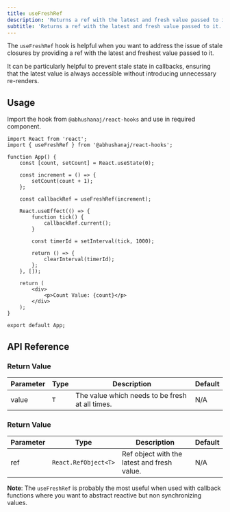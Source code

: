 ```yaml
---
title: useFreshRef
description: 'Returns a ref with the latest and fresh value passed to it.'
subtitle: 'Returns a ref with the latest and fresh value passed to it.'
---
```



The `useFreshRef` hook is helpful when you want to address the issue of stale closures by providing a ref with the latest and freshest value passed to it.

It can be particularly helpful to prevent stale state in callbacks, ensuring that the latest value is always accessible without introducing unnecessary re-renders.

<DemoWrapper title="useFreshRef">
	<Example client:load />
</DemoWrapper>

## Usage

Import the hook from `@abhushanaj/react-hooks` and use in required component.

```tsx title="./src/App.tsx" ins={2,11, 15}
import React from 'react';
import { useFreshRef } from '@abhushanaj/react-hooks';

function App() {
	const [count, setCount] = React.useState(0);

	const increment = () => {
		setCount(count + 1);
	};

	const callbackRef = useFreshRef(increment);

	React.useEffect(() => {
		function tick() {
			callbackRef.current();
		}

		const timerId = setInterval(tick, 1000);

		return () => {
			clearInterval(timerId);
		};
	}, []);

	return (
		<div>
			<p>Count Value: {count}</p>
		</div>
	);
}

export default App;
```

## API Reference

### Return Value

| Parameter | Type | Description                                     | Default |
| --------- | ---- | ----------------------------------------------- | ------- |
| value     | `T`  | The value which needs to be fresh at all times. | N/A     |

### Return Value

| Parameter | Type                 | Description                                 | Default |
| --------- | -------------------- | ------------------------------------------- | ------- |
| ref       | `React.RefObject<T>` | Ref object with the latest and fresh value. | N/A     |

**Note**: The `useFreshRef` is probably the most useful when used with callback functions where you want to abstract reactive but non synchronizing values.
